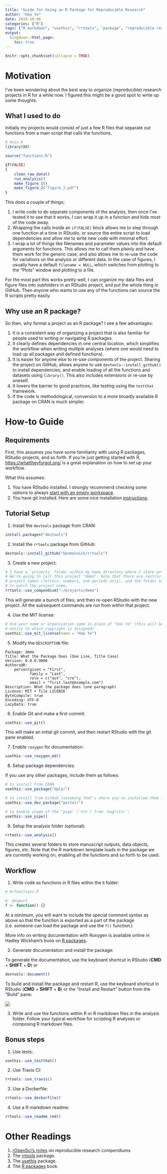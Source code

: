 ```yaml
---
title: "Guide for Using an R Package for Reproducible Research"
author: "Hao Ye"
date: 2018-10-06
categories: ["R"]
tags: ["R markdown", "usethis", "rrtools", "package", "reproducible research"]
output:
  blogdown::html_page:
    toc: true
---
```


```r
knitr::opts_chunk$set(collapse = TRUE)
```

# Motivation

I've been wondering about the best way to organize (reproducible) research projects in R for a while now. I figured this might be a good spot to write up some thoughts.

## What I used to do

Initially my projects would consist of just a few R files that separate out functions from a main script that calls the functions.

```r
# main.R
library(XX)

source("functions.R")

if(FALSE)
{
    clean_raw_data()
    run_analysis()
    make_figure_1()
    make_figure_2("figure_2.pdf")
}
```

This does a couple of things:

1. I write code to do separate components of the analysis, then once I've tested it to see that it works, I can wrap it up in a function and hide most of the code away.
2. Wrapping the calls inside an `if(FALSE)` block allows me to step through one function at a time in RStudio, or source the entire script to load dependencies and allow me to write new code with minimal effort.
3. I wrap a lot of things like filenames and parameter values into the default arguments for functions. This allows me to call them plainly and have them work for the generic case, and also allows me to re-use the code for variations on the analysis or different data. In the case of figures, I usually have a default `filename = NULL`, which switches from plotting to the "Plots" window and plotting to a file.

For the most part this works pretty well, I can organize my data files and figure files into subfolders in an RStudio project, and put the whole thing in GitHub. Then anyone who wants to use any of the functions can source the R scripts pretty easily.

## Why use an R package?

So then, why format a project as an R package? I see a few advantages:

1. It is a consistent way of organizing a project that is also familiar for people used to writing or navigating R packages.
2. It clearly defines dependencies in one central location, which simplifies the workflow when writing multiple analyses (where one would need to load up all packages and defined functions).
3. It is easier for anyone else to re-use components of the project. Sharing the project on GitHub, allows anyone to use `devtools::install_github()` to install dependencies, and enable loading of all the functions and datasets using `library()`. This also includes extensions or re-use by oneself.
4. It lowers the barrier to good practices, like testing using the `testthat` framework.
5. If the code is methodological, conversion to a more broadly available R package on CRAN is much simpler.

# How-to Guide

## Requirements

First, this assumes you have some familiarity with using R packages, RStudio projects, and so forth. If you're just getting started with R, [https://whattheyforgot.org/](https://whattheyforgot.org/) is a great explanation on how to set up your workflow.

What this assumes:

1. You have RStudio installed. I strongly recommend checking some options to always [start with an empty workspace](https://whattheyforgot.org/save-source.html#always-start-r-with-a-blank-slate).
2. You have git installed. Here are some nice installation  [instructions](http://happygitwithr.com/install-git.html).

## Tutorial Setup

1. Install the `devtools` package from CRAN:
```r
install.packages("devtools")
```

2. Install the `rrtools` package from GitHub:
```r
devtools::install_github("benmarwick/rrtools")
```

3. Create a new project:
```r
# I have a `projects` folder within my home directory where I store projects.
# We're going to call this project "demo". Note that there are restrictions on
# project names (letters, numbers, and periods only), and the folder name is set
# to match the project name.
rrtools::use_compendium("~/projects/demo")
```

This will generate a bunch of files, and then re-open RStudio with the new project. All the subsequent commands are run from within that project.

4. Use the MIT license:
```r
# Use your name or organization name in place of "Hao Ye" (this will be the 
# entity to which copyright is assigned)
usethis::use_mit_license(name = "Hao Ye")
```

5. Modify the `DESCRIPTION` file:
```
Package: demo
Title: What the Package Does (One Line, Title Case)
Version: 0.0.0.9000
Authors@R: 
    person(given = "First",
           family = "Last",
           role = c("aut", "cre"),
           email = "first.last@example.com")
Description: What the package does (one paragraph)
License: MIT + file LICENSE
ByteCompile: true
Encoding: UTF-8
LazyData: true
```

6. Enable Git and make a first commit:
```r
usethis::use_git()
```

This will make an initial git commit, and then restart RStudio with the git pane enabled.

7. Enable `roxygen` for documentation:
```r
usethis::use_roxygen_md()
```

8. Setup package dependencies:

If you use any other packages, include them as follows:
```r
# to install from CRAN
usethis::use_package("dplyr")

# to install from GitHub (assuming that's where you've installed them from)
usethis::use_dev_package("portalr")

# to enable usage of the "pipe" (`%>%`) from `magrittr`:
usethis::use_pipe()
```

9. Setup the analysis folder (optional):
```r
rrtools::use_analysis()
```

This creates several folders to store manuscript outputs, data objects, figures, etc. 
Note that the R markdown template loads in the package we are currently working on, enabling all the functions and so forth to be used.

## Workflow

1. Write code as functions in R files within the `R` folder:
```r
# R/functions.R

#' @export
f <- function() {}
```

At a minimum, you will want to include the special comment syntax as above so that the function is exported as a part of the package (i.e. someone can load the package and use the `f()` function.)

More info on writing documentation with Roxygen is available online in Hadley Wickham's book on [R packages](http://r-pkgs.had.co.nz/man.html#man-functions).

2. Generate documentation and install the package:

To generate the documentation, use the keyboard shortcut in RStudio (**CMD** + **SHIFT** + **D**) or
```r
devtools::document()
```

To build and install the package and restart R, use the keyboard shortcut in RStudio (**CMD** + **SHIFT** + **B**) or the "Install and Restart" button from the "Build" pane:

![](img/install_and_restart.png)

3. Write and use the functions within R or R markdown files in the analysis folder. Follow your typical workflow for scripting R analyses or composing R markdown files.

## Bonus steps

1. Use tests:
```r
usethis::use_testthat()
```

2. Use Travis CI:
```r
rrtools::use_travis()
```

3. Use a Dockerfile:
```r
rrtools::use_dockerfile()
```

4. Use a R markdown readme:
```r
rrtools::use_readme_rmd()
```

# Other Readings

1. [rOpenSci's notes](https://github.com/ropensci/rrrpkg) on reproducible research compendiums
2. The [rrtools](https://github.com/benmarwick/rrtools) package.
3. The [usethis](https://github.com/r-lib/usethis) package.
4. The [R packages](http://r-pkgs.had.co.nz/) book.